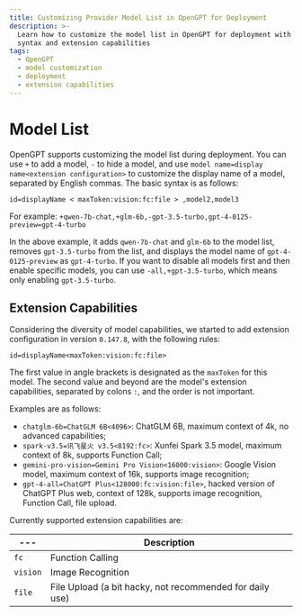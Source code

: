 ```yaml
---
title: Customizing Provider Model List in OpenGPT for Deployment
description: >-
  Learn how to customize the model list in OpenGPT for deployment with the
  syntax and extension capabilities
tags:
  - OpenGPT
  - model customization
  - deployment
  - extension capabilities
---
```


# Model List

OpenGPT supports customizing the model list during deployment. You can use `+` to add a model, `-` to hide a model, and use `model name=display name<extension configuration>` to customize the display name of a model, separated by English commas. The basic syntax is as follows:

```shell
id=displayName < maxToken:vision:fc:file > ,model2,model3
```

For example: `+qwen-7b-chat,+glm-6b,-gpt-3.5-turbo,gpt-4-0125-preview=gpt-4-turbo`

In the above example, it adds `qwen-7b-chat` and `glm-6b` to the model list, removes `gpt-3.5-turbo` from the list, and displays the model name of `gpt-4-0125-preview` as `gpt-4-turbo`. If you want to disable all models first and then enable specific models, you can use `-all,+gpt-3.5-turbo`, which means only enabling `gpt-3.5-turbo`.

## Extension Capabilities

Considering the diversity of model capabilities, we started to add extension configuration in version `0.147.8`, with the following rules:

```shell
id=displayName<maxToken:vision:fc:file>
```

The first value in angle brackets is designated as the `maxToken` for this model. The second value and beyond are the model's extension capabilities, separated by colons `:`, and the order is not important.

Examples are as follows:

- `chatglm-6b=ChatGLM 6B<4096>`: ChatGLM 6B, maximum context of 4k, no advanced capabilities;
- `spark-v3.5=讯飞星火 v3.5<8192:fc>`: Xunfei Spark 3.5 model, maximum context of 8k, supports Function Call;
- `gemini-pro-vision=Gemini Pro Vision<16000:vision>`: Google Vision model, maximum context of 16k, supports image recognition;
- `gpt-4-all=ChatGPT Plus<128000:fc:vision:file>`, hacked version of ChatGPT Plus web, context of 128k, supports image recognition, Function Call, file upload.

Currently supported extension capabilities are:

| ---      | Description                                              |
| -------- | -------------------------------------------------------- |
| `fc`     | Function Calling                                         |
| `vision` | Image Recognition                                        |
| `file`   | File Upload (a bit hacky, not recommended for daily use) |
